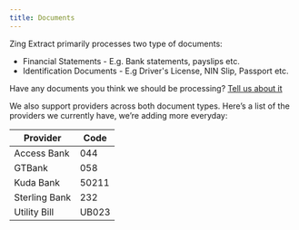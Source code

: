 ```yaml
---
title: Documents
---
```


Zing Extract primarily processes two type of documents:

- Financial Statements - E.g. Bank statements, payslips etc.
- Identification Documents - E.g Driver's License, NIN Slip, Passport etc.

<Note>Have any documents you think we should be processing? [Tell us about it](mailto:hello@zingfi.co)</Note>

We also support providers across both document types. Here’s a list of the providers we currently have, we’re adding more everyday:

| Provider | Code |
| --- | --- |
| Access Bank | 044 |
| GTBank | 058 |
| Kuda Bank | 50211 |
| Sterling Bank | 232 |
| Utility Bill | UB023 |
